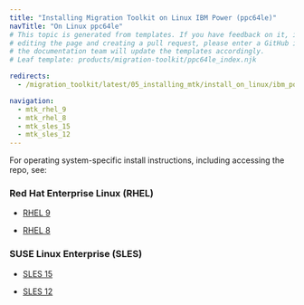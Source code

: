 ```yaml
---
title: "Installing Migration Toolkit on Linux IBM Power (ppc64le)"
navTitle: "On Linux ppc64le"
# This topic is generated from templates. If you have feedback on it, instead of
# editing the page and creating a pull request, please enter a GitHub issue and
# the documentation team will update the templates accordingly.
# Leaf template: products/migration-toolkit/ppc64le_index.njk

redirects:
  - /migration_toolkit/latest/05_installing_mtk/install_on_linux/ibm_power_ppc64le/

navigation:
  - mtk_rhel_9
  - mtk_rhel_8
  - mtk_sles_15
  - mtk_sles_12
---
```


For operating system-specific install instructions, including accessing the repo, see:

### Red Hat Enterprise Linux (RHEL)

- [RHEL 9](mtk_rhel_9)

- [RHEL 8](mtk_rhel_8)

### SUSE Linux Enterprise (SLES)

- [SLES 15](mtk_sles_15)

- [SLES 12](mtk_sles_12)
